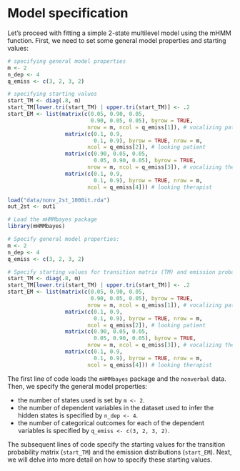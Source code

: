 # Model specification {#sec-modspec}


Let's proceed with fitting a simple 2-state multilevel model using the mHMM function. First, we need to set some general model properties and starting values:


```r
# specifying general model properties
m <- 2
n_dep <- 4
q_emiss <- c(3, 2, 3, 2)

# specifying starting values
start_TM <- diag(.8, m)
start_TM[lower.tri(start_TM) | upper.tri(start_TM)] <- .2
start_EM <- list(matrix(c(0.05, 0.90, 0.05, 
                          0.90, 0.05, 0.05), byrow = TRUE,
                         nrow = m, ncol = q_emiss[1]), # vocalizing patient
                  matrix(c(0.1, 0.9, 
                           0.1, 0.9), byrow = TRUE, nrow = m,
                         ncol = q_emiss[2]), # looking patient
                  matrix(c(0.90, 0.05, 0.05, 
                           0.05, 0.90, 0.05), byrow = TRUE,
                         nrow = m, ncol = q_emiss[3]), # vocalizing therapist
                  matrix(c(0.1, 0.9, 
                           0.1, 0.9), byrow = TRUE, nrow = m,
                         ncol = q_emiss[4])) # looking therapist

load("data/nonv_2st_1000it.rda")
out_2st <- out1
```

```r

# Load the mHMMbayes package 
library(mHMMbayes)

# Specify general model properties:
m <- 2
n_dep <- 4
q_emiss <- c(3, 2, 3, 2)

# Specify starting values for transition matrix (TM) and emission probabilities (EM)
start_TM <- diag(.8, m)
start_TM[lower.tri(start_TM) | upper.tri(start_TM)] <- .2
start_EM <- list(matrix(c(0.05, 0.90, 0.05, 
                          0.90, 0.05, 0.05), byrow = TRUE,
                         nrow = m, ncol = q_emiss[1]), # vocalizing patient
                  matrix(c(0.1, 0.9, 
                           0.1, 0.9), byrow = TRUE, nrow = m,
                         ncol = q_emiss[2]), # looking patient
                  matrix(c(0.90, 0.05, 0.05, 
                           0.05, 0.90, 0.05), byrow = TRUE,
                         nrow = m, ncol = q_emiss[3]), # vocalizing therapist
                  matrix(c(0.1, 0.9, 
                           0.1, 0.9), byrow = TRUE, nrow = m,
                         ncol = q_emiss[4])) # looking therapist
```

The first line of code loads the `mHMMbayes` package and the `nonverbal` data.  
Then, we specify the general model properties:  

- the number of states used is set by `m <- 2`.
- the number of dependent variables in the dataset used to infer the hidden states is specified by `n_dep <- 4`.
- the number of categorical outcomes for each of the dependent variables is specified by `q_emiss <- c(3, 2, 3, 2)`.

The subsequent lines of code specify the starting values for the transition probability matrix (`start_TM`) and the emission distributions (`start_EM`). Next, we will delve into more detail on how to specify these starting values.
